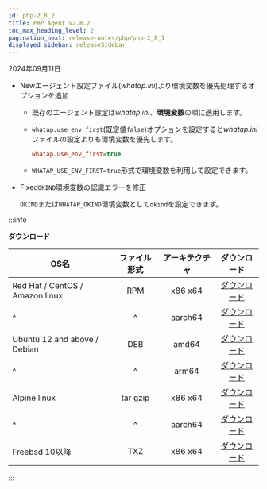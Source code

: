 ```yaml
---
id: php-2_8_2
title: PHP Agent v2.8.2
toc_max_heading_level: 2
pagination_next: release-notes/php/php-2_8_1
displayed_sidebar: releaseSidebar
---
```


2024年09月11日

- <Status priority='1'>New</Status>エージェント設定ファイル(*whatap.ini*)より環境変数を優先処理するオプションを追加

  - 既存のエージェント設定は*whatap.ini*、**環境変数**の順に適用します。

  - `whatap.use_env_first`(既定値`false`)オプションを設定すると*whatap.ini*ファイルの設定よりも環境変数を優先します。

    ```ini title="whatap.ini"
    whatap.use_env_first=true
    ```

  - `WHATAP_USE_ENV_FIRST=true`形式で環境変数を利用して設定できます。

- <Status priority='0'>Fixed</Status>`OKIND`環境変数の認識エラーを修正

  `OKIND`または`WHATAP_OKIND`環境変数として`okind`を設定できます。

:::info

**ダウンロード**

| OS名                             |  ファイル形式  | アーキテクチャ |                                     ダウンロード                                     |
| ------------------------------- | :------: | :-----: | :----------------------------------------------------------------------------: |
| Red Hat / CentOS / Amazon linux |    RPM   | x86 x64 |  [ダウンロード](https://repo.whatap.io/centos/6/x86_64/whatap-php-2.8-2.x86_64.rpm)  |
| \^                              |    \^    | aarch64 | [ダウンロード](https://repo.whatap.io/centos/7/aarch64/whatap-php-2.8-2.aarch64.rpm) |
| Ubuntu 12 and above / Debian    |    DEB   |  amd64  |   [ダウンロード](https://repo.whatap.io/debian/unstable/whatap-php_2.8.2_amd64.deb)  |
| \^                              |    \^    |  arm64  |   [ダウンロード](https://repo.whatap.io/debian/unstable/whatap-php_2.8.2_arm64.deb)  |
| Alpine linux                    | tar gzip | x86 x64 |     [ダウンロード](https://repo.whatap.io/alpine/x86_64/whatap-php-2.8.2.tar.gz)     |
| \^                              |    \^    | aarch64 |     [ダウンロード](https://repo.whatap.io/alpine/aarch64/whatap-php-2.8.2.tar.gz)    |
| Freebsd 10以降                    |    TXZ   | x86 x64 |        [ダウンロード](https://repo.whatap.io/freebsd/10/whatap-php-2.8.2.txz)        |

:::
